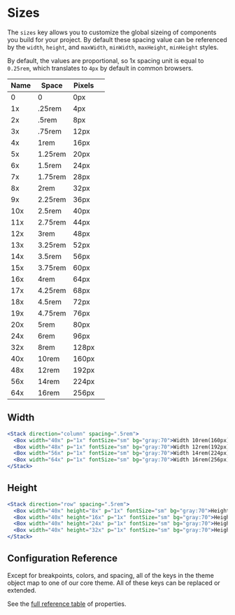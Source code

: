 
# Sizes

The `sizes` key allows you to customize the global sizeing of components you
build for your project. By default these spacing value can be referenced by the
`width`, `height`, and `maxWidth`, `minWidth`, `maxHeight`, `minHeight` styles.

<ThemeParser theme="sizes" />

By default, the values are proportional, so 1x spacing unit is equal to
`0.25rem`, which translates to `4px` by default in common browsers.

| Name | Space   | Pixels |                                    |
| ---- | ------- | ------ | ---------------------------------- |
| 0    | 0       | 0px    | <Box bg="blue:60" h="4x" w={0}/>   |
| 1x   | .25rem  | 4px    | <Box bg="blue:60" h="4x" w="1x"/>  |
| 2x   | .5rem   | 8px    | <Box bg="blue:60" h="4x" w="2x"/>  |
| 3x   | .75rem  | 12px   | <Box bg="blue:60" h="4x" w="3x"/>  |
| 4x   | 1rem    | 16px   | <Box bg="blue:60" h="4x" w="4x"/>  |
| 5x   | 1.25rem | 20px   | <Box bg="blue:60" h="4x" w="5x"/>  |
| 6x   | 1.5rem  | 24px   | <Box bg="blue:60" h="4x" w="6x"/>  |
| 7x   | 1.75rem | 28px   | <Box bg="blue:60" h="4x" w="7x"/>  |
| 8x   | 2rem    | 32px   | <Box bg="blue:60" h="4x" w="8x"/>  |
| 9x   | 2.25rem | 36px   | <Box bg="blue:60" h="4x" w="9x"/>  |
| 10x  | 2.5rem  | 40px   | <Box bg="blue:60" h="4x" w="10x"/> |
| 11x  | 2.75rem | 44px   | <Box bg="blue:60" h="4x" w="11x"/> |
| 12x  | 3rem    | 48px   | <Box bg="blue:60" h="4x" w="12x"/> |
| 13x  | 3.25rem | 52px   | <Box bg="blue:60" h="4x" w="13x"/> |
| 14x  | 3.5rem  | 56px   | <Box bg="blue:60" h="4x" w="14x"/> |
| 15x  | 3.75rem | 60px   | <Box bg="blue:60" h="4x" w="15x"/> |
| 16x  | 4rem    | 64px   | <Box bg="blue:60" h="4x" w="16x"/> |
| 17x  | 4.25rem | 68px   | <Box bg="blue:60" h="4x" w="17x"/> |
| 18x  | 4.5rem  | 72px   | <Box bg="blue:60" h="4x" w="18x"/> |
| 19x  | 4.75rem | 76px   | <Box bg="blue:60" h="4x" w="19x"/> |
| 20x  | 5rem    | 80px   | <Box bg="blue:60" h="4x" w="20x"/> |
| 24x  | 6rem    | 96px   | <Box bg="blue:60" h="4x" w="24x"/> |
| 32x  | 8rem    | 128px  | <Box bg="blue:60" h="4x" w="32x"/> |
| 40x  | 10rem   | 160px  | <Box bg="blue:60" h="4x" w="40x"/> |
| 48x  | 12rem   | 192px  | <Box bg="blue:60" h="4x" w="48x"/> |
| 56x  | 14rem   | 224px  | <Box bg="blue:60" h="4x" w="56x"/> |
| 64x  | 16rem   | 256px  | <Box bg="blue:60" h="4x" w="64x"/> |

## Width

```jsx
<Stack direction="column" spacing=".5rem">
  <Box width="40x" p="1x" fontSize="sm" bg="gray:70">Width 10rem(160px)</Box>
  <Box width="48x" p="1x" fontSize="sm" bg="gray:70">Width 12rem(192px)</Box>
  <Box width="56x" p="1x" fontSize="sm" bg="gray:70">Width 14rem(224px)</Box>
  <Box width="64x" p="1x" fontSize="sm" bg="gray:70">Width 16rem(256px)</Box>
</Stack>
```

## Height

```jsx
<Stack direction="row" spacing=".5rem">
  <Box width="40x" height="8x" p="1x" fontSize="sm" bg="gray:70">Height 2rem(32px)</Box>
  <Box width="40x" height="16x" p="1x" fontSize="sm" bg="gray:70">Height 4rem(64px)</Box>
  <Box width="40x" height="24x" p="1x" fontSize="sm" bg="gray:70">Height 6rem(96px)</Box>
  <Box width="40x" height="32x" p="1x" fontSize="sm" bg="gray:70">Height 8rem(128px)</Box>
</Stack>
```

## Configuration Reference

Except for breakpoints, colors, and spacing, all of the keys in the theme object
map to one of our core theme. All of these keys can be replaced or
extended.

See the <a href="https://styled-system.com/table" target="_blank">full reference
table</a> of properties.